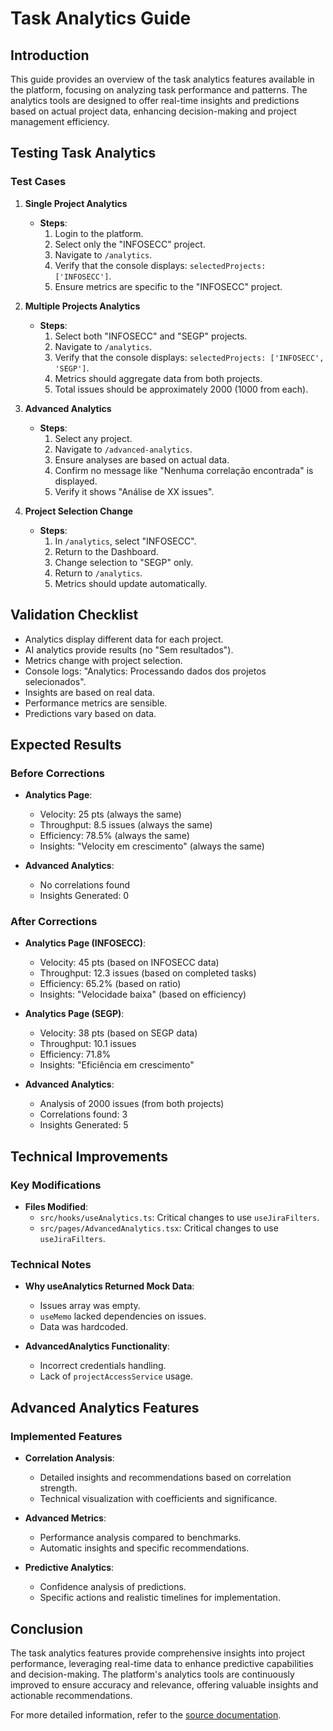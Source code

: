 # Task Analytics Guide

## Introduction

This guide provides an overview of the task analytics features available in the platform, focusing on analyzing task performance and patterns. The analytics tools are designed to offer real-time insights and predictions based on actual project data, enhancing decision-making and project management efficiency.

## Testing Task Analytics

### Test Cases

1. **Single Project Analytics**
   - **Steps**:
     1. Login to the platform.
     2. Select only the "INFOSECC" project.
     3. Navigate to `/analytics`.
     4. Verify that the console displays: `selectedProjects: ['INFOSECC']`.
     5. Ensure metrics are specific to the "INFOSECC" project.

2. **Multiple Projects Analytics**
   - **Steps**:
     1. Select both "INFOSECC" and "SEGP" projects.
     2. Navigate to `/analytics`.
     3. Verify that the console displays: `selectedProjects: ['INFOSECC', 'SEGP']`.
     4. Metrics should aggregate data from both projects.
     5. Total issues should be approximately 2000 (1000 from each).

3. **Advanced Analytics**
   - **Steps**:
     1. Select any project.
     2. Navigate to `/advanced-analytics`.
     3. Ensure analyses are based on actual data.
     4. Confirm no message like "Nenhuma correlação encontrada" is displayed.
     5. Verify it shows "Análise de XX issues".

4. **Project Selection Change**
   - **Steps**:
     1. In `/analytics`, select "INFOSECC".
     2. Return to the Dashboard.
     3. Change selection to "SEGP" only.
     4. Return to `/analytics`.
     5. Metrics should update automatically.

## Validation Checklist

- Analytics display different data for each project.
- AI analytics provide results (no "Sem resultados").
- Metrics change with project selection.
- Console logs: "Analytics: Processando dados dos projetos selecionados".
- Insights are based on real data.
- Performance metrics are sensible.
- Predictions vary based on data.

## Expected Results

### Before Corrections

- **Analytics Page**:
  - Velocity: 25 pts (always the same)
  - Throughput: 8.5 issues (always the same)
  - Efficiency: 78.5% (always the same)
  - Insights: "Velocity em crescimento" (always the same)

- **Advanced Analytics**:
  - No correlations found
  - Insights Generated: 0

### After Corrections

- **Analytics Page (INFOSECC)**:
  - Velocity: 45 pts (based on INFOSECC data)
  - Throughput: 12.3 issues (based on completed tasks)
  - Efficiency: 65.2% (based on ratio)
  - Insights: "Velocidade baixa" (based on efficiency)

- **Analytics Page (SEGP)**:
  - Velocity: 38 pts (based on SEGP data)
  - Throughput: 10.1 issues
  - Efficiency: 71.8%
  - Insights: "Eficiência em crescimento"

- **Advanced Analytics**:
  - Analysis of 2000 issues (from both projects)
  - Correlations found: 3
  - Insights Generated: 5

## Technical Improvements

### Key Modifications

- **Files Modified**:
  - `src/hooks/useAnalytics.ts`: Critical changes to use `useJiraFilters`.
  - `src/pages/AdvancedAnalytics.tsx`: Critical changes to use `useJiraFilters`.

### Technical Notes

- **Why useAnalytics Returned Mock Data**:
  - Issues array was empty.
  - `useMemo` lacked dependencies on issues.
  - Data was hardcoded.

- **AdvancedAnalytics Functionality**:
  - Incorrect credentials handling.
  - Lack of `projectAccessService` usage.

## Advanced Analytics Features

### Implemented Features

- **Correlation Analysis**:
  - Detailed insights and recommendations based on correlation strength.
  - Technical visualization with coefficients and significance.

- **Advanced Metrics**:
  - Performance analysis compared to benchmarks.
  - Automatic insights and specific recommendations.

- **Predictive Analytics**:
  - Confidence analysis of predictions.
  - Specific actions and realistic timelines for implementation.

## Conclusion

The task analytics features provide comprehensive insights into project performance, leveraging real-time data to enhance predictive capabilities and decision-making. The platform's analytics tools are continuously improved to ensure accuracy and relevance, offering valuable insights and actionable recommendations.

For more detailed information, refer to the [source documentation](https://gitdocai-data/organization/org-3b5b9a00-5655-4c1f-96df-503f2619fb1c/repositories/jira-dash/CORRECAO_ANALYTICS_FILTRO.md).
